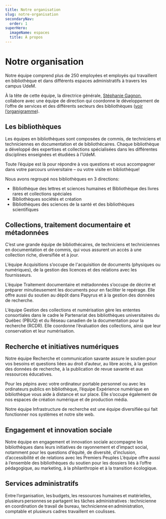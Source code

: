 ```yaml
---
title: Notre organisation
slug: notre-organisation
secondaryNav:
  order: 1
superHero:
  imageName: espaces
  title: À propos
---
```


# Notre organisation

Notre équipe comprend plus de 250 employées et employés qui travaillent en bibliothèque et dans différents espaces administratifs à travers les campus UdeM.  

À la tête de cette équipe, la directrice générale, [Stéphanie Gagnon](stephanie-gagnon), collabore avec une équipe de direction qui coordonne le développement de l’offre de services et des différents secteurs des bibliothèques ([voir l’organigramme](/a-propos/organigramme-bibliotheques-udem.pdf)). 

## Les bibliothèques

Les équipes en bibliothèques sont composées de commis, de techniciens et techniciennes en documentation et de bibliothécaires. Chaque bibliothèque a développé des expertises et collections spécialisées dans les différentes disciplines enseignées et étudiées à l’UdeM.  

Toute l’équipe est là pour répondre à vos questions et vous accompagner dans votre parcours universitaire – ou votre visite en bibliothèque! 

Nous avons regroupé nos bibliothèques en 3 directions: 

- Bibliothèque des lettres et sciences humaines et Bibliothèque des livres rares et collections spéciales
- Bibliothèques sociétés et création
- Bibliothèques des sciences de la santé et des bibliothèques scientifiques

## Collections, traitement documentaire et métadonnées

C’est une grande équipe de bibliothécaires, de techniciens et techniciennes en documentation et de commis, qui vous assurent un accès à une collection riche, diversifiée et à jour.  

L’équipe Acquisitions s’occupe de l'acquisition de documents (physiques ou numériques), de la gestion des licences et des relations avec les fournisseurs.  

L’équipe Traitement documentaire et métadonnées s’occupe de décrire et préparer minutieusement les documents pour en faciliter le repérage. Elle offre aussi du soutien au dépôt dans Papyrus et à la gestion des données de recherche. 

L’équipe Gestion des collections et numérisation gère les ententes consortiales dans le cadre le Partenariat des bibliothèques universitaires du Québec (PBUQ) et du Réseau canadien de la documentation pour la recherche (RCDR). Elle coordonne l’évaluation des collections, ainsi que leur conservation et leur numérisation. 

## Recherche et initiatives numériques

Notre équipe Recherche et communication savante assure le soutien pour vos besoins et questions liées au droit d’auteur, au libre accès, à la gestion des données de recherche, à la publication de revue savante et aux ressources éducatives.

Pour les pépins avec votre ordinateur portable personnel ou avec les ordinateurs publics en bibliothèque, l’équipe Expérience numérique en bibliothèque vous aide à distance et sur place. Elle s’occupe également de nos espaces de création numérique et de production média. 

Notre équipe Infrastructure de recherche est une équipe diversifiée qui fait fonctionner nos systèmes et notre site web.

## Engagement et innovation sociale

Notre équipe en engagement et innovation sociale accompagne les bibliothèques dans leurs initiatives de rayonnement et d’impact social, notamment pour les questions d’équité, de diversité, d’inclusion, d’accessibilité et de relations avec les Premiers Peuples L’équipe offre aussi à l’ensemble des bibliothèques du soutien pour les dossiers liés à l’offre pédagogique, au marketing, à la philanthropie et à la transition écologique. 

## Services administratifs

Entre l’organisation, les budgets, les ressources humaines et matérielles, plusieurs personnes se partagent les tâches administratives : technicienne en coordination de travail de bureau, technicienne en administration, comptable et plusieurs cadres travaillent en coulisses.    

